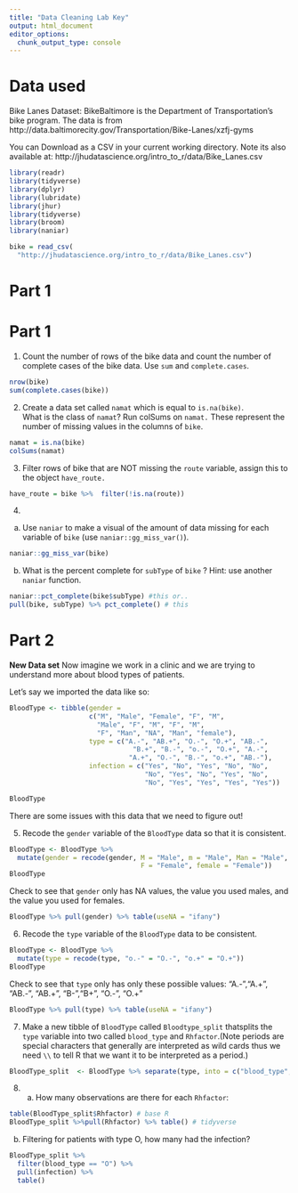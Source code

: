 ```yaml
---
title: "Data Cleaning Lab Key"
output: html_document
editor_options: 
  chunk_output_type: console
---
```


# Data used

Bike Lanes Dataset: BikeBaltimore is the Department of Transportation's bike program. 
The data is from http://data.baltimorecity.gov/Transportation/Bike-Lanes/xzfj-gyms

You can Download as a CSV in your current working directory.  Note its also available at: 	http://jhudatascience.org/intro_to_r/data/Bike_Lanes.csv 

```r
library(readr)
library(tidyverse)
library(dplyr)
library(lubridate)
library(jhur)
library(tidyverse)
library(broom)
library(naniar)

bike = read_csv(
  "http://jhudatascience.org/intro_to_r/data/Bike_Lanes.csv")

```

# Part 1

# Part 1

1.  Count the number of rows of the bike data and count the number of complete cases of the bike data.  Use `sum` and `complete.cases`.
```r
nrow(bike)
sum(complete.cases(bike))
```

2.  Create a data set called `namat` which is equal to `is.na(bike)`.  
What is the class of `namat`?  Run colSums on `namat.`
These represent the number of missing values in the columns of
`bike`. 
```r
namat = is.na(bike)
colSums(namat)
```

3.  Filter rows of bike that are NOT missing the `route` variable, assign
this to the object `have_route.`

```r
have_route = bike %>%  filter(!is.na(route))
```

4. 

a. Use `naniar` to make a visual of the amount of data missing for each variable of `bike` (use `naniar::gg_miss_var()`).
```r
naniar::gg_miss_var(bike)

```


b. What is the percent complete for `subType` of `bike` ? Hint: use another `naniar` function.
 
```r
naniar::pct_complete(bike$subType) #this or..
pull(bike, subType) %>% pct_complete() # this
```

# Part 2

**New Data set**
Now imagine we work in a clinic and we are trying to understand more about blood types of patients. 

Let's say we imported the data like so:
```r
BloodType <- tibble(gender = 
                    c("M", "Male", "Female", "F", "M", 
                      "Male", "F", "M", "F", "M", 
                      "F", "Man", "NA", "Man", "female"), 
                    type = c("A.-", "AB.+", "O.-", "O.+", "AB.-",
                               "B.+", "B.-", "o.-", "O.+", "A.-",
                              "A.+", "O.-", "B.-", "o.+", "AB.-"),
                    infection = c("Yes", "No", "Yes", "No", "No",
                                  "No", "Yes", "No", "Yes", "No",
                                  "No", "Yes", "Yes", "Yes", "Yes"))

BloodType
```

There are some issues with this data that we need to figure out!

5. Recode the `gender` variable of the `BloodType` data so that it is consistent.

```r
BloodType <- BloodType %>%
  mutate(gender = recode(gender, M = "Male", m = "Male", Man = "Male",
                                 F = "Female", female = "Female"))
BloodType
```

Check to see that `gender` only has NA values, the value you used males, and the value you used for females.

```r
BloodType %>% pull(gender) %>% table(useNA = "ifany")
```

6. Recode the `type` variable of the `BloodType` data to be consistent.
```r
BloodType <- BloodType %>%
  mutate(type = recode(type, "o.-" = "O.-", "o.+" = "O.+"))
BloodType
```

Check to see that `type` only has only these possible values:
 "A.-","A.+", "AB.-", "AB.+", "B-","B+", "O.-", "O.+"

```r
BloodType %>% pull(type) %>% table(useNA = "ifany")
```

7. Make a new tibble of `BloodType` called `Bloodtype_split` thatsplits the `type` variable into two called `blood_type` and  `Rhfactor`.(Note periods are special characters that generally are interpreted as wild cards thus we need `\\` to tell R that we want it to be interpreted as a period.)

```r
BloodType_split  <- BloodType %>% separate(type, into = c("blood_type", "Rhfactor"), sep = "\\.")
```

8. a. How many observations are there for each `Rhfactor`:
```r
table(BloodType_split$Rhfactor) # base R
BloodType_split %>%pull(Rhfactor) %>% table() # tidyverse
```

b. Filtering for patients with type O, how many had the infection?
```r
BloodType_split %>%
  filter(blood_type == "O") %>%
  pull(infection) %>%
  table()

```


